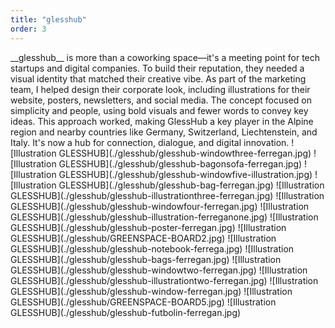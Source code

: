 ```yaml
---
title: "glesshub"
order: 3
---
```

<Description>
__glesshub__ is more than a coworking space—it's a meeting point for tech startups and digital companies. To build their reputation, they needed a visual identity that matched their creative vibe. As part of the marketing team, I helped design their corporate look, including illustrations for their website, posters, newsletters, and social media. The concept focused on simplicity and people, using bold visuals and fewer words to convey key ideas. This approach worked, making GlessHub a key player in the Alpine region and nearby countries like Germany, Switzerland, Liechtenstein, and Italy. It's now a hub for connection, dialogue, and digital innovation.
</Description>

<Illustrations>
        ![Illustration GLESSHUB](./glesshub/glesshub-windowthree-ferregan.jpg)
        ![Illustration GLESSHUB](./glesshub/glesshub-bagonsofa-ferregan.jpg)
        ![Illustration GLESSHUB](./glesshub/glesshub-windowfive-illustration.jpg)
        ![Illustration GLESSHUB](./glesshub/glesshub-bag-ferregan.jpg)
        ![Illustration GLESSHUB](./glesshub/glesshub-illustrationthree-ferregan.jpg)
        ![Illustration GLESSHUB](./glesshub/glesshub-windowfour-ferregan.jpg)
        ![Illustration GLESSHUB](./glesshub/glesshub-illustration-ferreganone.jpg)  
        ![Illustration GLESSHUB](./glesshub/glesshub-poster-ferregan.jpg)
        ![Illustration GLESSHUB](./glesshub/GREENSPACE-BOARD2.jpg)
        ![Illustration GLESSHUB](./glesshub/glesshub-notebook-ferrega.jpg)
        ![Illustration GLESSHUB](./glesshub/glesshub-bags-ferregan.jpg)
        ![Illustration GLESSHUB](./glesshub/glesshub-windowtwo-ferregan.jpg)
        ![Illustration GLESSHUB](./glesshub/glesshub-illustrationtwo-ferregan.jpg)
        ![Illustration GLESSHUB](./glesshub/glesshub-window-ferregan.jpg)
        ![Illustration GLESSHUB](./glesshub/GREENSPACE-BOARD5.jpg)
        ![Illustration GLESSHUB](./glesshub/glesshub-futbolin-ferregan.jpg)
</Illustrations>
